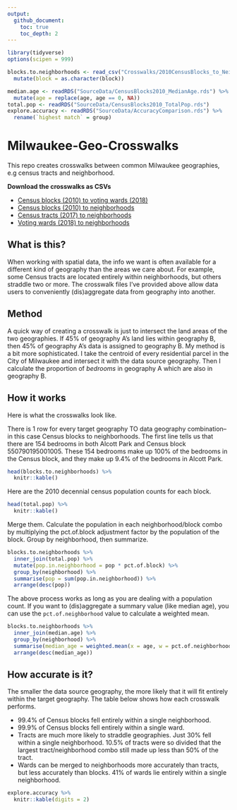 ```yaml
---
output:
  github_document:
    toc: true
    toc_depth: 2
---
```


```r
library(tidyverse)
options(scipen = 999)

blocks.to.neighborhoods <- read_csv("Crosswalks/2010CensusBlocks_to_Neighborhoods.csv") %>%
  mutate(block = as.character(block))

median.age <- readRDS("SourceData/CensusBlocks2010_MedianAge.rds") %>%
  mutate(age = replace(age, age == 0, NA))
total.pop <- readRDS("SourceData/CensusBlocks2010_TotalPop.rds")
explore.accuracy <- readRDS("SourceData/AccuracyComparison.rds") %>%
  rename(`highest match` = group)
```

# Milwaukee-Geo-Crosswalks
This repo creates crosswalks between common Milwaukee geographies, e.g census tracts and neighborhood.

**Download the crosswalks as CSVs**

* [Census blocks (2010) to voting wards (2018)](https://github.com/jdjohn215/Milwaukee-Geo-Crosswalks/blob/master/Crosswalks/2010CensusBlocks_to_2018VotingWards.csv)
* [Census blocks (2010) to neighborhoods](https://github.com/jdjohn215/Milwaukee-Geo-Crosswalks/blob/master/Crosswalks/2010CensusBlocks_to_Neighborhoods.csv)
* [Census tracts (2017) to neighborhoods](https://github.com/jdjohn215/Milwaukee-Geo-Crosswalks/blob/master/Crosswalks/2017CensusTracts_to_Neighborhoods.csv)
* [Voting wards (2018) to neighborhoods](https://github.com/jdjohn215/Milwaukee-Geo-Crosswalks/blob/master/Crosswalks/2018VotingWards_to_Neighborhoods.csv)

## What is this?
When working with spatial data, the info we want is often available for a different kind of geography than the areas we care about. For example, some Census tracts are located entirely within neighborhoods, but others straddle two or more. The crosswalk files I've provided above allow data users to conveniently (dis)aggregate data from geography into another.

## Method
A quick way of creating a crosswalk is just to intersect the land areas of the two geographies. If 45% of geography A's land lies within geography B, then 45% of geography A's data is assigned to geography B. My method is a bit more sophisticated. I take the centroid of every residential parcel in the City of Milwaukee and intersect it with the data source geography. Then I calculate the proportion of *bedrooms* in geography A which are also in geography B.

## How it works
Here is what the crosswalks look like.

There is 1 row for every target geography TO data geography combination--in this case Census blocks to neighborhoods. The first line tells us that there are 154 bedrooms in both Alcott Park and Census block 550790195001005. These 154 bedrooms make up 100% of the bedrooms in the Census block, and they make up 9.4% of the bedrooms in Alcott Park.

```r
head(blocks.to.neighborhoods) %>%
  knitr::kable()
```

Here are the 2010 decennial census population counts for each block.
```r
head(total.pop) %>%
  knitr::kable()
```

Merge them. Calculate the population in each neighborhood/block combo by multiplying the pct.of.block adjustment factor by the population of the block. Group by neighborhood, then summarize.
```r
blocks.to.neighborhoods %>%
  inner_join(total.pop) %>%
  mutate(pop.in.neighborhood = pop * pct.of.block) %>%
  group_by(neighborhood) %>%
  summarise(pop = sum(pop.in.neighborhood)) %>%
  arrange(desc(pop))
```

The above process works as long as you are dealing with a population count. If you want to (dis)aggregate a summary value (like median age), you can use the `pct.of.neighborhood` value to calculate a weighted mean.
```r
blocks.to.neighborhoods %>%
  inner_join(median.age) %>%
  group_by(neighborhood) %>%
  summarise(median_age = weighted.mean(x = age, w = pct.of.neighborhood, na.rm = T)) %>%
  arrange(desc(median_age))
```

## How accurate is it?
The smaller the data source geography, the more likely that it will fit entirely within the target geography. The table below shows how each crosswalk performs.

* 99.4% of Census blocks fell entirely within a single neighborhood.
* 99.9% of Census blocks fell entirely within a single ward.
* Tracts are much more likely to straddle geographies. Just 30% fell within a single neighborhood. 10.5% of tracts were so divided that the largest tract/neighborhood combo still made up less than 50% of the tract.
* Wards can be merged to neighborhoods more accurately than tracts, but less accurately than blocks. 41% of wards lie entirely within a single neighborhood.

```r
explore.accuracy %>%
  knitr::kable(digits = 2)
```

